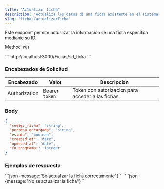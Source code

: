 ```yaml
---
title: "Actualizar ficha"
description: "Actualiza los datos de una ficha existente en el sistema."
slug: "fichas/actualizarFicha"
---
```


Este endpoint permite actualizar la información de una ficha específica mediante su ID.

Method: `PUT`


<Tabs>
  <TabItem label="Endpoint">
  ```
  http://localhost:3000/Fichas/:id_ficha
  ```
  </TabItem>
</Tabs>

<h3>Encabezados de Solicitud</h3>

| Encabezado | Valor | Descripcion
|----------|-------| -------
| Authorization |  Bearer `token` | Token con autorizacion para acceder a las fichas


### Body

```json
{
  "codigo_ficha": "string",
  "persona_encargada": "string",
  "estado": "boolean",
  "created_at": "date",
  "updated_at": "date",
  "fk_programa": "integer"
}
```


<h3>Ejemplos de respuesta</h3>

<Tabs>
  <TabItem label="Status 201">
  ```json
  {message:"Se actualizar la ficha correctamente"}
  ```
  </TabItem>

  <TabItem label="Status 400">
  ```json
  {message:"No se actualizar la ficha"}
  ```
  </TabItem>
</Tabs>